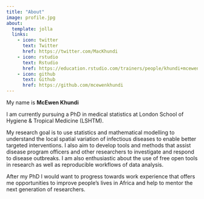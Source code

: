 ```yaml
---
title: "About"
image: profile.jpg
about:
  template: jolla
  links:
    - icon: twitter
      text: Twitter
      href: https://twitter.com/MacKhundi
    - icon: rstudio
      text: Rstudio
      href: https://education.rstudio.com/trainers/people/khundi+mcewen/
    - icon: github
      text: Github
      href: https://github.com/mcewenkhundi
---
```


My name is **McEwen Khundi**

I am currently pursuing a PhD in medical statistics at London School of Hygiene & Tropical Medicine (LSHTM).

My research goal is to use statistics and mathematical modelling to understand the local spatial variation of infectious diseases to enable better targeted interventions. I also aim to develop tools and methods that assist disease program officers and other researchers to investigate and respond to disease outbreaks. I am also enthusiastic about the use of free open tools in research as well as reproducible workflows of data analysis.

After my PhD I would want to progress towards work experience that offers me opportunities to improve people's lives in Africa and help to mentor the next generation of researchers.
